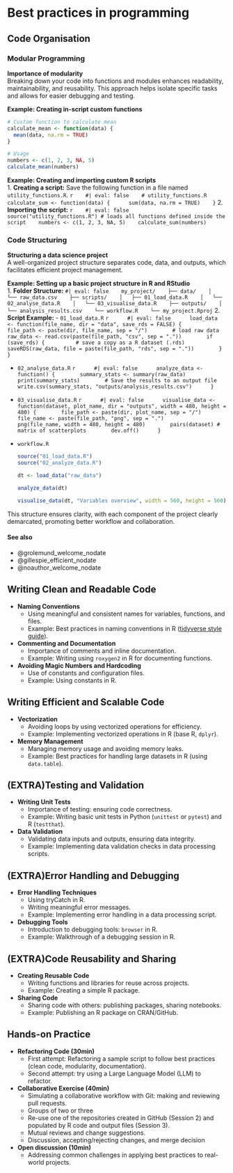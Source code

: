 # Best practices in programming {#sec-r-programming}

## Code Organisation

### Modular Programming

**Importance of modularity**  
Breaking down your code into functions and modules enhances readability, maintainability, and reusability. This approach helps isolate specific tasks and allows for easier debugging and testing.

**Example: Creating in-script custom functions**  
```r
# Custom function to calculate mean
calculate_mean <- function(data) {
  mean(data, na.rm = TRUE)
}

# Usage
numbers <- c(1, 2, 3, NA, 5)
calculate_mean(numbers)
```

**Example: Creating and importing custom R scripts**  
1. **Creating a script:** Save the following function in a file named `utility_functions.R`.
   ```r
   #| eval: false
   # utility_functions.R
   calculate_sum <- function(data) {
     sum(data, na.rm = TRUE)
   }
   ```
2. **Importing the script:**
   ```r
   #| eval: false
   source("utility_functions.R") # loads all functions defined inside the script
   numbers <- c(1, 2, 3, NA, 5)
   calculate_sum(numbers)
   ```

### Code Structuring

**Structuring a data science project**  
A well-organized project structure separates code, data, and outputs, which facilitates efficient project management.

**Example: Setting up a basic project structure in R and RStudio**  
1. **Folder Structure:**
   ```
   #| eval: false
   my_project/
   ├── data/
   │   └── raw_data.csv
   ├── scripts/
   │   ├── 01_load_data.R
   │   └── 02_analyse_data.R
   │   └── 03_visualise_data.R
   ├── outputs/
   │   └── analysis_results.csv
   └── workflow.R
   └── my_project.Rproj
   ```
2. **Script Example:**
   - `01_load_data.R`
     ```r
     #| eval: false
     load_data <- function(file_name, dir = "data", save_rds = FALSE) {
       file_path <- paste(dir, file_name, sep = "/")
       # load raw data
       raw_data <- read.csv(paste(file_path, "csv", sep = "."))
       if (save_rds) {
         # save a copy as a R dataset (.rds)
         saveRDS(raw_data, file = paste(file_path, "rds", sep = "."))
       }
     }
     ```

   - `02_analyse_data.R`
     ```r
     #| eval: false
     analyze_data <- function() {
       summary_stats <- summary(raw_data)
       print(summary_stats)
       # Save the results to an output file
       write.csv(summary_stats, "outputs/analysis_results.csv")
     }
     ```

   - `03_visualise_data.R`
     ```r
     #| eval: false
     visualise_data <- function(dataset, plot_name, dir = "outputs", width = 480, height = 480) {
       file_path <- paste(dir, plot_name, sep = "/")
       file_name <- paste(file_path, "png", sep = ".")
       png(file_name, width = 480, height = 480)
       pairs(dataset) # matrix of scatterplots
       dev.off()
     }
     ```
     
   - `workflow.R`
     ```r
     source("01_load_data.R")
     source("02_analyze_data.R")
     
     dt <- load_data("raw_data")
     
     analyze_data(dt)
     
     visualise_data(dt, "Variables overview", width = 560, height = 560)
     ```

This structure ensures clarity, with each component of the project clearly demarcated, promoting better workflow and collaboration.

::: {.callout-note collapse="true"}
#### See also {.unnumbered}

- @grolemund_welcome_nodate  
- @gillespie_efficient_nodate  
- @noauthor_welcome_nodate  

:::

## Writing Clean and Readable Code

* **Naming Conventions**  
  * Using meaningful and consistent names for variables, functions, and files.  
  * Example: Best practices in naming conventions in R ([tidyverse style guide](https://style.tidyverse.org/index.html)).  
* **Commenting and Documentation**  
  * Importance of comments and inline documentation.  
  * Example: Writing using `roxygen2` in R for documenting functions.  
* **Avoiding Magic Numbers and Hardcoding**  
  * Use of constants and configuration files.  
  * Example: Using constants in R.

## Writing Efficient and Scalable Code

* **Vectorization**  
  * Avoiding loops by using vectorized operations for efficiency.  
  * Example: Implementing vectorized operations in R (base R, `dplyr`).  
* **Memory Management**  
  * Managing memory usage and avoiding memory leaks.  
  * Example: Best practices for handling large datasets in R (using `data.table`).

## (EXTRA)Testing and Validation

* **Writing Unit Tests**  
  * Importance of testing: ensuring code correctness.  
  * Example: Writing basic unit tests in Python (`unittest` or `pytest`) and R (`testthat`).  
* **Data Validation**  
  * Validating data inputs and outputs, ensuring data integrity.  
  * Example: Implementing data validation checks in data processing scripts.

## (EXTRA)Error Handling and Debugging

* **Error Handling Techniques**  
  * Using tryCatch in R.  
  * Writing meaningful error messages.   
  * Example: Implementing error handling in a data processing script.  
* **Debugging Tools**  
  * Introduction to debugging tools: `browser` in R.  
  * Example: Walkthrough of a debugging session in R.

## (EXTRA)Code Reusability and Sharing

* **Creating Reusable Code**  
  * Writing functions and libraries for reuse across projects.  
  * Example: Creating a simple R package.  
* **Sharing Code**  
  * Sharing code with others: publishing packages, sharing notebooks.  
  * Example: Publishing an R package on CRAN/GitHub.

::: {.callout-note icon=false}
## Hands-on Practice {.unnumbered}

* **Refactoring Code (30min)**  
  * First attempt: Refactoring a sample script to follow best practices (clean code, modularity, documentation).  
  * Second attempt: try using a Large Language Model (LLM) to refactor.  
* **Collaborative Exercise (40min)**  
  * Simulating a collaborative workflow with Git: making and reviewing pull requests.  
  * Groups of two or three  
  * Re-use one of the repositories created in GitHub (Session 2\) and populated by R code and output files (Session 3).  
  * Mutual reviews and change suggestions.  
  * Discussion, accepting/rejecting changes, and merge decision  
* **Open discussion (10min)**  
  * Addressing common challenges in applying best practices to real-world projects.

:::
